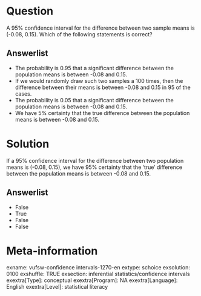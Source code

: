 Question
========
A 95% confidence interval for the difference between two sample means is
(-0.08, 0.15). Which of the following statements is correct?

Answerlist
----------
* The probability is 0.95 that a significant difference between the
  population means is between -0.08 and 0.15.
* If we would randomly draw such two samples a 100 times, then the
  difference between their means is between -0.08 and 0.15 in 95 of the
  cases.
* The probability is 0.05 that a significant difference between the
  population means is between -0.08 and 0.15.
* We have 5% certainty that the true difference between the population
  means is between -0.08 and 0.15.

Solution
========





If a 95% confidence interval for the difference between two population
means is (-0.08, 0.15), we have 95% certainty that the 'true' difference
between the population means is between -0.08 and 0.15.


Answerlist
----------
* False
* True
* False
* False

Meta-information
================
exname: vufsw-confidence intervals-1270-en
extype: schoice
exsolution: 0100
exshuffle: TRUE
exsection: inferential statistics/confidence intervals
exextra[Type]: conceptual
exextra[Program]: NA
exextra[Language]: English
exextra[Level]: statistical literacy

